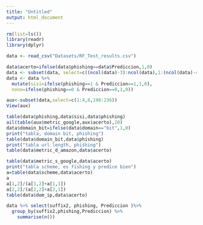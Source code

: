 ```yaml
---
title: "Untitled"
output: html_document
---
```


```r
rm(list=ls())
library(readr)
library(dplyr)

data <- read_csv("Datasets/RF_Test_results.csv")
```

```r
data$acerto=ifelse(data$phishing==data$Prediccion,1,0)
data <- subset(data, select=c((ncol(data)-3):ncol(data),1:(ncol(data)-4)))
data <- data %>%
  mutate(sisi=ifelse(phishing==1 & Prediccion==1,1,0),
  nono=ifelse(phishing==0 & Prediccion==0,1,0))
```

```r
aux<-subset(data,select=c(1:4,6,198:236))
View(aux)
```

```r
table(data$phishing,data$sisi,data$phishing)
ail(table(aux$metric_google,aux$acerto),20)
data$domain_bit=ifelse(data$domain=="bit",1,0)
print("tabla, domain bit, phishing")
table(data$domain_bit,data$phishing)
print("tabla url length, phishing")
table(data$metric_d_amazon,data$acerto)

table(data$metric_s_google,data$acerto)
print("tabla scheme, es fishing y predice bien")
a=table(data$scheme,data$acerto)
a
a[1,2]/(a[1,2]+a[1,1])
a[2,2]/(a[2,2]+a[2,1])
table(data$dom_ip,data$acerto)
```
```r
data %>% select(suffix2, phishing, Prediccion )%>%  
  group_by(suffix2,phishing,Prediccion) %>% 
    summarise(n())
```

